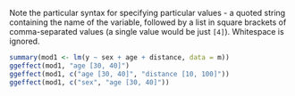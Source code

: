 Note the particular syntax for specifying particular values - a quoted string containing the name of the variable, followed by a list in square brackets of comma-separated values (a single value would be just `[4]`). Whitespace is ignored.

```r
summary(mod1 <- lm(y ~ sex + age + distance, data = m))
ggeffect(mod1, "age [30, 40]")
ggeffect(mod1, c("age [30, 40]", "distance [10, 100]"))
ggeffect(mod1, c("sex", "age [30, 40]"))
```
